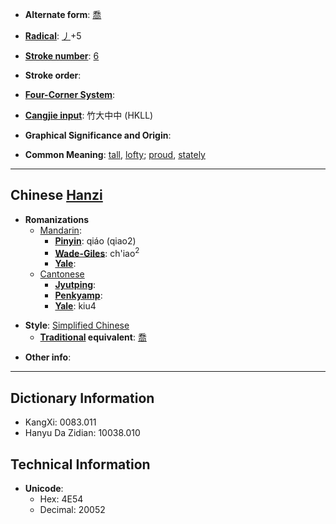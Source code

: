 * '''Alternate form''': [[喬]]

* '''[[Wiktionary:Chinese radical index| Radical]]''': [[Wiktionary:Chinese radical index 丿|丿]]+5

* '''[[Wiktionary:Chinese total strokes index|Stroke number]]''': [[Wiktionary:Chinese total strokes index 6|6]]

* '''Stroke order''': 

* '''[[Wiktionary:Chinese four corner index|Four-Corner System]]''': 

* '''[[Wiktionary:Chinese Cangjie index|Cangjie input]]''': 竹大中中 (HKLL)

* '''Graphical Significance and Origin''': 

* '''Common Meaning''': [[tall]], [[lofty]]; [[proud]], [[stately]]

----

== Chinese [[Hanzi]] ==

* '''Romanizations'''
** [[Mandarin]]:
*** '''[[Pinyin]]''': qiáo (qiao2)
*** '''[[Wade-Giles]]''': ch'iao<sup>2</sup>
*** '''[[Yale]]''': 
**[[Cantonese]]
***'''[[Jyutping]]''':
***'''[[Penkyamp]]''': 
***'''[[Yale]]''': kiu4

* '''Style''': [[Simplified Chinese]] 
** '''[[Traditional Chinese|Traditional]] equivalent''': [[喬]]

* '''Other info''': 

----

== Dictionary Information ==

* KangXi: 0083.011
* Hanyu Da Zidian: 10038.010

== Technical Information ==

* '''Unicode''':
** Hex: 4E54
** Decimal: 20052